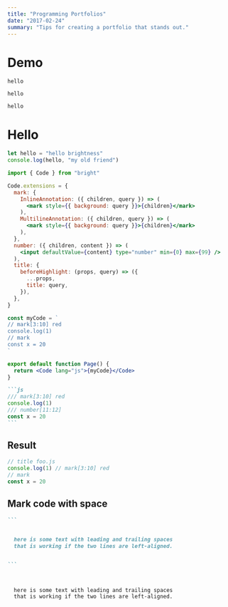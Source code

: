 ```yaml
---
title: "Programming Portfolios"
date: "2017-02-24"
summary: "Tips for creating a portfolio that stands out."
---
```


# Demo

```
hello
```

```foo.
hello
```

```whatever
hello
```

# Hello

```web/shine.js
let hello = "hello brightness"
console.log(hello, "my old friend")
```

```app/page.jsx
import { Code } from "bright"

Code.extensions = {
  mark: {
    InlineAnnotation: ({ children, query }) => (
      <mark style={{ background: query }}>{children}</mark>
    ),
    MultilineAnnotation: ({ children, query }) => (
      <mark style={{ background: query }}>{children}</mark>
    ),
  },
  number: ({ children, content }) => (
    <input defaultValue={content} type="number" min={0} max={99} />
  ),
  title: {
    beforeHighlight: (props, query) => ({
      ...props,
      title: query,
    }),
  },
}

const myCode = `
// mark[3:10] red
console.log(1)
// mark
const x = 20
`

export default function Page() {
  return <Code lang="js">{myCode}</Code>
}
```

````md
```js
/// mark[3:10] red
console.log(1)
/// number[11:12]
const x = 20
```
````

## Result

```js
// title foo.js
console.log(1) // mark[3:10] red
// mark
const x = 20
```

## Mark code with space

````md
```


  here is some text with leading and trailing spaces
  that is working if the two lines are left-aligned.


```
````

```


  here is some text with leading and trailing spaces
  that is working if the two lines are left-aligned.


```
